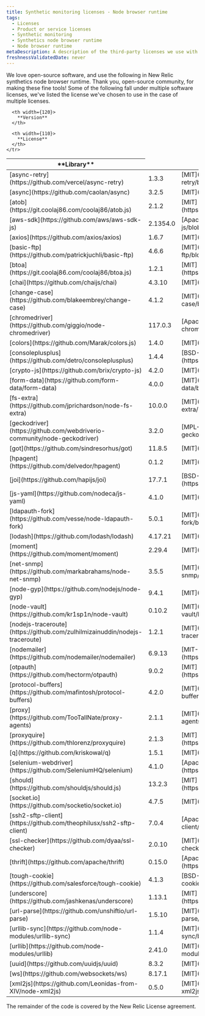 ```yaml
---
title: Synthetic monitoring licenses - Node browser runtime
tags:
  - Licenses
  - Product or service licenses
  - Synthetic monitoring
  - Synthetics node browser runtime
  - Node browser runtime
metaDescription: A description of the third-party licenses we use with the Synthetics node browser runtime image.
freshnessValidatedDate: never
---
```


We love open-source software, and use the following in New Relic synthetics node browser runtime. Thank you, open-source community, for making these fine tools! Some of the following fall under multiple software licenses, we've listed the license we've chosen to use in the case of multiple licenses.

<table>
  <thead>
    <tr>
      <th width={250}>
        **Library**
      </th>

      <th width={120}>
        **Version**
      </th>

      <th width={110}>
        **License**
      </th>
    </tr>
  </thead>

  <tbody>
    <tr>
      <td>
        [async-retry](https://github.com/vercel/async-retry)
      </td>
      <td>
        1.3.3
      </td>
      <td>
        [MIT](https://github.com/vercel/async-retry/blob/v1.3.3/LICENSE.md)
      </td>
    </tr>
    <tr>
      <td>
        [async](https://github.com/caolan/async)
      </td>
      <td>
        3.2.5
      </td>
      <td>
        [MIT](https://github.com/caolan/async/blob/v3.2.5/LICENSE)
      </td>
    </tr>
    <tr>
      <td>
        [atob](https://git.coolaj86.com/coolaj86/atob.js)
      </td>
      <td>
        2.1.2
      </td>
      <td>
        [MIT](https://git.coolaj86.com/coolaj86/atob.js/src/tag/v2.1.2/LICENSE)
      </td>
    </tr>
    <tr>
      <td>
        [aws-sdk](https://github.com/aws/aws-sdk-js)
      </td>
      <td>
        2.1354.0
      </td>
      <td>
        [Apache-2.0](https://github.com/aws/aws-sdk-js/blob/v2.1354.0/LICENSE.txt)
      </td>
    </tr>
    <tr>
      <td>
        [axios](https://github.com/axios/axios)
      </td>
      <td>
        1.6.7
      </td>
      <td>
        [MIT](https://github.com/axios/axios/blob/v1.6.7/LICENSE)
      </td>
    </tr>
    <tr>
      <td>
        [basic-ftp](https://github.com/patrickjuchli/basic-ftp)
      </td>
      <td>
        4.6.6
      </td>
      <td>
        [MIT](https://github.com/patrickjuchli/basic-ftp/blob/v4.6.6/LICENSE.txt)
      </td>
    </tr>
    <tr>
      <td>
        [btoa](https://git.coolaj86.com/coolaj86/btoa.js)
      </td>
      <td>
        1.2.1
      </td>
      <td>
        [MIT](https://git.coolaj86.com/coolaj86/btoa.js/src/tag/v1.2.1/LICENSE)
      </td>
    </tr>
    <tr>
      <td>
        [chai](https://github.com/chaijs/chai)
      </td>
      <td>
        4.3.10
      </td>
      <td>
        [MIT](https://github.com/chaijs/chai/blob/v4.3.10/LICENSE)
      </td>
    </tr>
    <tr>
      <td>
        [change-case](https://github.com/blakeembrey/change-case)
      </td>
      <td>
        4.1.2
      </td>
      <td>
        [MIT](https://github.com/blakeembrey/change-case/blob/v4.1.2/LICENSE)
      </td>
    </tr>
    <tr>
      <td>
        [chromedriver](https://github.com/giggio/node-chromedriver)
      </td>
      <td>
        117.0.3
      </td>
      <td>
        [Apache-2.0](https://github.com/giggio/node-chromedriver/blob/v117.0.3/LICENSE.txt)
      </td>
    </tr>
    <tr>
      <td>
        [colors](https://github.com/Marak/colors.js)
      </td>
      <td>
        1.4.0
      </td>
      <td>
        [MIT](https://github.com/Marak/colors.js/blob/v1.4.0/LICENSE)
      </td>
    </tr>
    <tr>
      <td>
        [consoleplusplus](https://github.com/detro/consoleplusplus)
      </td>
      <td>
        1.4.4
      </td>
      <td>
        [BSD-3-Clause](https://github.com/detro/consoleplusplus/blob/v1.4.4/LICENSE)
      </td>
    </tr>
    <tr>
      <td>
        [crypto-js](https://github.com/brix/crypto-js)
      </td>
      <td>
        4.2.0
      </td>
      <td>
        [MIT](https://github.com/brix/crypto-js/blob/v4.2.0/LICENSE)
      </td>
    </tr>
    <tr>
      <td>
        [form-data](https://github.com/form-data/form-data)
      </td>
      <td>
        4.0.0
      </td>
      <td>
        [MIT](https://github.com/form-data/form-data/blob/v4.0.0/License)
      </td>
    </tr>
    <tr>
      <td>
        [fs-extra](https://github.com/jprichardson/node-fs-extra)
      </td>
      <td>
        10.0.0
      </td>
      <td>
        [MIT](https://github.com/jprichardson/node-fs-extra/blob/v10.0.0/LICENSE)
      </td>
    </tr>
    <tr>
      <td>
        [geckodriver](https://github.com/webdriverio-community/node-geckodriver)
      </td>
      <td>
        3.2.0
      </td>
      <td>
        [MPL-2.0](https://github.com/webdriverio-community/node-geckodriver/blob/v3.2.0/LICENSE)
      </td>
    </tr>
    <tr>
      <td>
        [got](https://github.com/sindresorhus/got)
      </td>
      <td>
        11.8.5
      </td>
      <td>
        [MIT](https://github.com/sindresorhus/got/blob/v11.8.5/license)
      </td>
    </tr>
    <tr>
      <td>
        [hpagent](https://github.com/delvedor/hpagent)
      </td>
      <td>
        0.1.2
      </td>
      <td>
        [MIT](https://github.com/delvedor/hpagent/blob/v0.1.2/LICENSE)
      </td>
    </tr>
    <tr>
      <td>
        [joi](https://github.com/hapijs/joi)
      </td>
      <td>
        17.7.1
      </td>
      <td>
        [BSD-3-Clause](https://github.com/hapijs/joi/blob/v17.7.1/LICENSE.md)
      </td>
    </tr>
    <tr>
      <td>
        [js-yaml](https://github.com/nodeca/js-yaml)
      </td>
      <td>
        4.1.0
      </td>
      <td>
        [MIT](https://github.com/nodeca/js-yaml/blob/v4.1.0/LICENSE)
      </td>
    </tr>
    <tr>
      <td>
        [ldapauth-fork](https://github.com/vesse/node-ldapauth-fork)
      </td>
      <td>
        5.0.1
      </td>
      <td>
        [MIT](https://github.com/vesse/node-ldapauth-fork/blob/v5.0.1/LICENSE)
      </td>
    </tr>
    <tr>
      <td>
        [lodash](https://github.com/lodash/lodash)
      </td>
      <td>
        4.17.21
      </td>
      <td>
        [MIT](https://github.com/lodash/lodash/blob/v4.17.21/LICENSE)
      </td>
    </tr>
    <tr>
      <td>
        [moment](https://github.com/moment/moment)
      </td>
      <td>
        2.29.4
      </td>
      <td>
        [MIT](https://github.com/moment/moment/blob/v2.29.4/LICENSE)
      </td>
    </tr>
    <tr>
      <td>
        [net-snmp](https://github.com/markabrahams/node-net-snmp)
      </td>
      <td>
        3.5.5
      </td>
      <td>
        [MIT](https://github.com/markabrahams/node-net-snmp/blob/v3.5.5/README.md)
      </td>
    </tr>
    <tr>
      <td>
        [node-gyp](https://github.com/nodejs/node-gyp)
      </td>
      <td>
        9.4.1
      </td>
      <td>
        [MIT](https://github.com/nodejs/node-gyp/blob/v9.4.1/LICENSE)
      </td>
    </tr>
    <tr>
      <td>
        [node-vault](https://github.com/kr1sp1n/node-vault)
      </td>
      <td>
        0.10.2
      </td>
      <td>
        [MIT](https://github.com/kr1sp1n/node-vault/blob/v0.10.2/LICENSE)
      </td>
    </tr>
    <tr>
      <td>
        [nodejs-traceroute](https://github.com/zulhilmizainuddin/nodejs-traceroute)
      </td>
      <td>
        1.2.1
      </td>
      <td>
        [MIT](https://github.com/zulhilmizainuddin/nodejs-traceroute/blob/v1.2.1/LICENSE)
      </td>
    </tr>
    <tr>
      <td>
        [nodemailer](https://github.com/nodemailer/nodemailer)
      </td>
      <td>
        6.9.13
      </td>
      <td>
        [MIT-0](https://github.com/nodemailer/nodemailer/blob/v6.9.13/LICENSE)
      </td>
    </tr>
    <tr>
      <td>
        [otpauth](https://github.com/hectorm/otpauth)
      </td>
      <td>
        9.0.2
      </td>
      <td>
        [MIT](https://github.com/hectorm/otpauth/blob/v9.0.2/LICENSE.md)
      </td>
    </tr>
    <tr>
      <td>
        [protocol-buffers](https://github.com/mafintosh/protocol-buffers)
      </td>
      <td>
        4.2.0
      </td>
      <td>
        [MIT](https://github.com/mafintosh/protocol-buffers/blob/v4.2.0/LICENSE)
      </td>
    </tr>
    <tr>
      <td>
        [proxy](https://github.com/TooTallNate/proxy-agents)
      </td>
      <td>
        2.1.1
      </td>
      <td>
        [MIT](https://github.com/TooTallNate/proxy-agents/blob/v2.1.1/README.md)
      </td>
    </tr>
    <tr>
      <td>
        [proxyquire](https://github.com/thlorenz/proxyquire)
      </td>
      <td>
        2.1.3
      </td>
      <td>
        [MIT](https://github.com/thlorenz/proxyquire/blob/v2.1.3/LICENSE)
      </td>
    </tr>
    <tr>
      <td>
        [q](https://github.com/kriskowal/q)
      </td>
      <td>
        1.5.1
      </td>
      <td>
        [MIT](https://github.com/kriskowal/q/blob/v1.5.1/LICENSE)
      </td>
    </tr>
    <tr>
      <td>
        [selenium-webdriver](https://github.com/SeleniumHQ/selenium)
      </td>
      <td>
        4.1.0
      </td>
      <td>
        [Apache-2.0](https://github.com/SeleniumHQ/selenium/blob/v4.1.0/LICENSE)
      </td>
    </tr>
    <tr>
      <td>
        [should](https://github.com/shouldjs/should.js)
      </td>
      <td>
        13.2.3
      </td>
      <td>
        [MIT](https://github.com/shouldjs/should.js/blob/v13.2.3/LICENSE)
      </td>
    </tr>
    <tr>
      <td>
        [socket.io](https://github.com/socketio/socket.io)
      </td>
      <td>
        4.7.5
      </td>
      <td>
        [MIT](https://github.com/socketio/socket.io/blob/v4.7.5/LICENSE)
      </td>
    </tr>
    <tr>
      <td>
        [ssh2-sftp-client](https://github.com/theophilusx/ssh2-sftp-client)
      </td>
      <td>
        7.0.4
      </td>
      <td>
        [Apache-2.0](https://github.com/theophilusx/ssh2-sftp-client/blob/v7.0.4/LICENSE)
      </td>
    </tr>
    <tr>
      <td>
        [ssl-checker](https://github.com/dyaa/ssl-checker)
      </td>
      <td>
        2.0.10
      </td>
      <td>
        [MIT](https://github.com/dyaa/ssl-checker/blob/v2.0.10/LICENSE)
      </td>
    </tr>
    <tr>
      <td>
        [thrift](https://github.com/apache/thrift)
      </td>
      <td>
        0.15.0
      </td>
      <td>
        [Apache-2.0](https://github.com/apache/thrift/blob/v0.15.0/LICENSE)
      </td>
    </tr>
    <tr>
      <td>
        [tough-cookie](https://github.com/salesforce/tough-cookie)
      </td>
      <td>
        4.1.3
      </td>
      <td>
        [BSD-3-Clause](https://github.com/salesforce/tough-cookie/blob/v4.1.3/LICENSE)
      </td>
    </tr>
    <tr>
      <td>
        [underscore](https://github.com/jashkenas/underscore)
      </td>
      <td>
        1.13.1
      </td>
      <td>
        [MIT](https://github.com/jashkenas/underscore/blob/v1.13.1/LICENSE)
      </td>
    </tr>
    <tr>
      <td>
        [url-parse](https://github.com/unshiftio/url-parse)
      </td>
      <td>
        1.5.10
      </td>
      <td>
        [MIT](https://github.com/unshiftio/url-parse/blob/v1.5.10/LICENSE)
      </td>
    </tr>
    <tr>
      <td>
        [urllib-sync](https://github.com/node-modules/urllib-sync)
      </td>
      <td>
        1.1.4
      </td>
      <td>
        [MIT](https://github.com/node-modules/urllib-sync/blob/v1.1.4/README.md)
      </td>
    </tr>
    <tr>
      <td>
        [urllib](https://github.com/node-modules/urllib)
      </td>
      <td>
        2.41.0
      </td>
      <td>
        [MIT](https://github.com/node-modules/urllib/blob/v2.41.0/LICENSE)
      </td>
    </tr>
    <tr>
      <td>
        [uuid](https://github.com/uuidjs/uuid)
      </td>
      <td>
        8.3.2
      </td>
      <td>
        [MIT](https://github.com/uuidjs/uuid/blob/v8.3.2/LICENSE.md)
      </td>
    </tr>
    <tr>
      <td>
        [ws](https://github.com/websockets/ws)
      </td>
      <td>
        8.17.1
      </td>
      <td>
        [MIT](https://github.com/websockets/ws/blob/v8.17.1/LICENSE)
      </td>
    </tr>
    <tr>
      <td>
        [xml2js](https://github.com/Leonidas-from-XIV/node-xml2js)
      </td>
      <td>
        0.5.0
      </td>
      <td>
        [MIT](https://github.com/Leonidas-from-XIV/node-xml2js/blob/v0.5.0/LICENSE)
      </td>
    </tr>

  </tbody>
</table>

The remainder of the code is covered by the New Relic License agreement.
